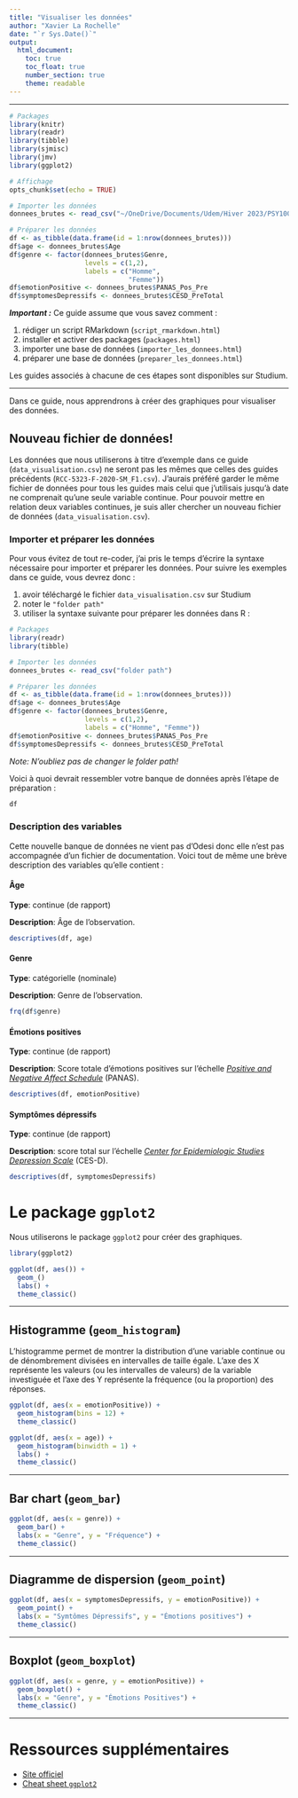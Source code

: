 ```yaml
---
title: "Visualiser les données"
author: "Xavier La Rochelle"
date: "`r Sys.Date()`"
output: 
  html_document:
    toc: true
    toc_float: true
    number_section: true
    theme: readable
---
```


---

```r
# Packages
library(knitr)
library(readr)
library(tibble)
library(sjmisc)
library(jmv)
library(ggplot2)

# Affichage
opts_chunk$set(echo = TRUE)

# Importer les données
donnees_brutes <- read_csv("~/OneDrive/Documents/Udem/Hiver 2023/PSY1004/Ateliers R/preparation_de_donnees_exemple/ppi_psy1004.csv")  

# Préparer les données 
df <- as_tibble(data.frame(id = 1:nrow(donnees_brutes)))
df$age <- donnees_brutes$Age
df$genre <- factor(donnees_brutes$Genre,
                   levels = c(1,2),
                   labels = c("Homme",
                              "Femme"))
df$emotionPositive <- donnees_brutes$PANAS_Pos_Pre
df$symptomesDepressifs <- donnees_brutes$CESD_PreTotal
```

***Important :*** Ce guide assume que vous savez comment :  

1. rédiger un script RMarkdown (`script_rmarkdown.html`)  
2. installer et activer des packages (`packages.html`) 
3. importer une base de données (`importer_les_donnees.html`)  
4. préparer une base de données (`preparer_les_donnees.html`)  

Les guides associés à chacune de ces étapes sont disponibles sur Studium.  

---

Dans ce guide, nous apprendrons à créer des graphiques pour visualiser des données.

## Nouveau fichier de données!

Les données que nous utiliserons à titre d'exemple dans ce guide (`data_visualisation.csv`) ne seront pas les mêmes que celles des guides précédents (`RCC-5323-F-2020-SM_F1.csv`). J'aurais préféré garder le même fichier de données pour tous les guides mais celui que j'utilisais jusqu'à date ne comprenait qu'une seule variable continue. Pour pouvoir mettre en relation deux variables continues, je suis aller chercher un nouveau fichier de données (`data_visualisation.csv`).

### Importer et préparer les données

Pour vous évitez de tout re-coder, j'ai pris le temps d'écrire la syntaxe nécessaire pour importer et préparer les données. Pour suivre les exemples dans ce guide, vous devrez donc :  

1. avoir téléchargé le fichier `data_visualisation.csv` sur Studium  
2. noter le `"folder path"` 
3. utiliser la syntaxe suivante pour préparer les données dans R :  

```r
# Packages
library(readr)
library(tibble)

# Importer les données
donnees_brutes <- read_csv("folder path")  

# Préparer les données 
df <- as_tibble(data.frame(id = 1:nrow(donnees_brutes)))
df$age <- donnees_brutes$Age
df$genre <- factor(donnees_brutes$Genre,
                   levels = c(1,2),
                   labels = c("Homme", "Femme"))
df$emotionPositive <- donnees_brutes$PANAS_Pos_Pre
df$symptomesDepressifs <- donnees_brutes$CESD_PreTotal
```
*Note: N'oubliez pas de changer le folder path!*


Voici à quoi devrait ressembler votre banque de données après l'étape de préparation :
```r
df
```

### Description des variables {.tabset}

Cette nouvelle banque de données ne vient pas d'Odesi donc elle n'est pas accompagnée d'un fichier de documentation. Voici tout de même une brève description des variables qu'elle contient :  

#### Âge {-}

**Type**: continue (de rapport)

**Description**: Âge de l'observation.
```r
descriptives(df, age)
```

#### Genre {-}

**Type**: catégorielle (nominale)

**Description**: Genre de l'observation.
```r
frq(df$genre)
```

#### Émotions positives {-}

**Type**: continue (de rapport)

**Description**: Score totale d'émotions positives sur l'échelle [*Positive and Negative Affect Schedule*](https://ogg.osu.edu/media/documents/MB%20Stream/PANAS.pdf) (PANAS).

```r
descriptives(df, emotionPositive)
```

#### Symptômes dépressifs {-}

**Type**: continue (de rapport)

**Description**: score total sur l'échelle  [*Center for Epidemiologic Studies Depression Scale*](http://www.chcr.brown.edu/pcoc/cesdscale.pdf) (CES-D).

```r
descriptives(df, symptomesDepressifs)
```

# Le package `ggplot2`
Nous utiliserons le package `ggplot2` pour créer des graphiques. 

```r
library(ggplot2)
```


```r
ggplot(df, aes()) + 
  geom_()
  labs() + 
  theme_classic()
```


---

## Histogramme (`geom_histogram`)
L'histogramme permet de montrer la distribution d'une variable continue ou de dénombrement divisées en intervalles de taille égale. L'axe des X représente les valeurs (ou les intervalles de valeurs) de la variable investiguée et l'axe des Y représente la fréquence (ou la proportion) des réponses. 

```r
ggplot(df, aes(x = emotionPositive)) +
  geom_histogram(bins = 12) + 
  theme_classic()
```

```r
ggplot(df, aes(x = age)) + 
  geom_histogram(binwidth = 1) + 
  labs() + 
  theme_classic()
```

---

## Bar chart (`geom_bar`)
```r
ggplot(df, aes(x = genre)) + 
  geom_bar() + 
  labs(x = "Genre", y = "Fréquence") + 
  theme_classic()
```

---

## Diagramme de dispersion (`geom_point`)

```r
ggplot(df, aes(x = symptomesDepressifs, y = emotionPositive)) + 
  geom_point() +
  labs(x = "Symtômes Dépressifs", y = "Émotions positives") +
  theme_classic()
```


---

## Boxplot (`geom_boxplot`)

```r
ggplot(df, aes(x = genre, y = emotionPositive)) + 
  geom_boxplot() + 
  labs(x = "Genre", y = "Émotions Positives") + 
  theme_classic()
```

---

# Ressources supplémentaires
- [Site officiel](https://ggplot2.tidyverse.org/)
- [Cheat sheet `ggplot2`](https://www.maths.usyd.edu.au/u/UG/SM/STAT3022/r/current/Misc/data-visualization-2.1.pdf)


